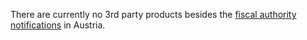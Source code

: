 There are currently no 3rd party products besides the [fiscal authority notifications](.\fiscal-authority-notification.md) in Austria.
